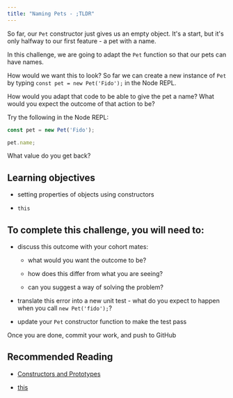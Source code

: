 ```yaml
---
title: "Naming Pets - ;TLDR"
---
```


So far, our `Pet` constructor just gives us an empty object. It's a start, but it's only halfway to our first feature - a pet with a name.

In this challenge, we are going to adapt the `Pet` function so that our pets can have names.

How would we want this to look? So far we can create a new instance of `Pet` by typing `const pet = new Pet('Fido');` in the Node REPL.

How would you adapt that code to be able to give the pet a name? What would you expect the outcome of that action to be?

Try the following in the Node REPL:

```js
const pet = new Pet('Fido');

pet.name;
```

What value do you get back?

## Learning objectives

- setting properties of objects using constructors

- `this`

##  To complete this challenge, you will need to:

- discuss this outcome with your cohort mates:

  - what would you want the outcome to be?

  - how does this differ from what you are seeing?

  - can you suggest a way of solving the problem?

- translate this error into a new unit test - what do you expect to happen when you call `new Pet('fido');`?

- update your `Pet` constructor function to make the test pass

Once you are done, commit your work, and push to GitHub

## Recommended Reading

- [Constructors and Prototypes](http://tobyho.com/2010/11/22/javascript-constructors-and/)

- [this](https://developer.mozilla.org/en-US/docs/Web/JavaScript/Reference/Operators/this)